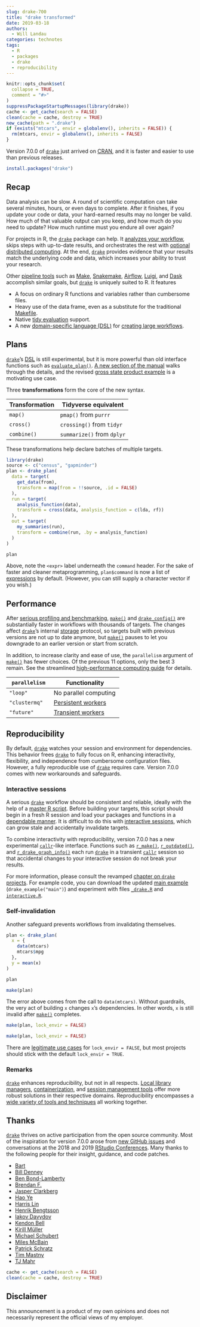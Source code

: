 ```yaml
---
slug: drake-700
title: "drake transformed"
date: 2019-03-18
authors:
  - Will Landau
categories: technotes
tags:
  - R
  - packages
  - drake
  - reproducibility
---
```


```r
knitr::opts_chunk$set(
  collapse = TRUE,
  comment = "#>"
)
suppressPackageStartupMessages(library(drake))
cache <- get_cache(search = FALSE)
clean(cache = cache, destroy = TRUE)
new_cache(path = ".drake")
if (exists("mtcars", envir = globalenv(), inherits = FALSE)) {
  rm(mtcars, envir = globalenv(), inherits = FALSE)
}
```

Version 7.0.0 of [`drake`](https://github.com/ropensci/drake) just arrived on [CRAN](http://cran.r-project.org/), and it is faster and easier to use than previous releases.

```r
install.packages("drake")
```

## Recap

Data analysis can be slow. A round of scientific computation can take several minutes, hours, or even days to complete. After it finishes, if you update your code or data, your hard-earned results may no longer be valid. How much of that valuable output can you keep, and how much do you need to update? How much runtime must you endure all over again?

For projects in R, the [`drake`](https://github.com/ropensci/drake) package can help. It [analyzes your workflow](https://ropenscilabs.github.io/drake-manual/plans.html), skips steps with up-to-date results, and orchestrates the rest with [optional distributed computing](https://ropenscilabs.github.io/drake-manual/hpc.html). At the end, [`drake`](https://github.com/ropensci/drake) provides evidence that your results match the underlying code and data, which increases your ability to trust your research.

Other [pipeline tools](https://github.com/pditommaso/awesome-pipeline) such as [Make](https://www.gnu.org/software/make), [Snakemake](https://bitbucket.org/johanneskoester/snakemake/wiki/Home), [Airflow](https://github.com/apache/airflow), [Luigi](https://github.com/spotify/luigi), and [Dask](https://github.com/dask/dask) accomplish similar goals, but [`drake`](https://github.com/ropensci/drake) is uniquely suited to R. It features

- A focus on ordinary R functions and variables rather than cumbersome files.
- Heavy use of the data frame, even as a substitute for the  traditional [Makefile](https://www.gnu.org/software/make).
- Native [tidy evaluation](https://tidyeval.tidyverse.org) support.
- A new [domain-specific language (DSL)](http://adv-r.had.co.nz/dsl.html) for [creating large workflows](https://ropenscilabs.github.io/drake-manual/plans.html#large-plans).

## Plans

[`drake`](https://github.com/ropensci/drake)'s [DSL](http://adv-r.had.co.nz/dsl.html) is still experimental, but it is more powerful than old interface functions such as [`evaluate_plan()`](https://ropensci.github.io/drake/reference/evaluate_plan.html). [A new section of the manual](https://ropenscilabs.github.io/drake-manual/plans.html#large-plans) walks through the details, and the revised [gross state product example](https://ropenscilabs.github.io/drake-manual/gsp.html) is a motivating use case.

Three **transformations** form the core of the new syntax.

| Transformation | Tidyverse equivalent        |
|----------------|-----------------------------|
| `map()`        | `pmap()` from `purrr`       |
| `cross()`      | `crossing()` from `tidyr`   |
| `combine()`    | `summarize()` from `dplyr`  |

These transformations help declare batches of multiple targets.

```r
library(drake)
source <- c("census", "gapminder")
plan <- drake_plan(
  data = target(
    get_data(from),
    transform = map(from = !!source, .id = FALSE)
  ),
  run = target(
    analysis_function(data),
    transform = cross(data, analysis_function = c(lda, rf))
  ),
  out = target(
    my_summaries(run),
    transform = combine(run, .by = analysis_function)
  )
)

plan
```

Above, note the `<expr>` label underneath the `command` header. For the sake of faster and cleaner metaprogramming, `plan$command` is now a list of [expressions](http://adv-r.had.co.nz/Expressions.html) by default. (However, you can still supply a character vector if you wish.)

## Performance

After [serious profiling and benchmarking](https://github.com/wlandau/drake-examples/tree/master/overhead), [`make()`](https://ropensci.github.io/drake/reference/make.html) and [`drake_config()`](https://ropensci.github.io/drake/reference/drake_config.html) are substantially faster in workflows with thousands of targets. The changes affect [`drake`](https://github.com/ropensci/drake)'s internal [storage](https://github.com/richfitz/storr) protocol, so targets built with previous versions are not up to date anymore, but [`make()`](https://ropensci.github.io/drake/reference/make.html) pauses to let you downgrade to an earlier version or start from scratch.

In addition, to increase clarity and ease of use, the `parallelism` argument of [`make()`](https://ropensci.github.io/drake/reference/make.html) has fewer choices. Of the previous 11 options, only the best 3 remain. See the streamlined [high-performance computing guide](https://ropenscilabs.github.io/drake-manual/hpc.html) for details.

| `parallelism` | Functionality         |
|---------------|-----------------------|
| `"loop"`      | No parallel computing |
| `"clustermq"` | [Persistent workers](https://ropenscilabs.github.io/drake-manual/hpc.html#persistent-workers)    |
| `"future"`    | [Transient workers](https://ropenscilabs.github.io/drake-manual/hpc.html#transient-workers)     |

## Reproducibility

By default, [`drake`](https://github.com/ropensci/drake) watches your session and environment for dependencies. This behavior frees [`drake`](https://github.com/ropensci/drake) to fully focus on R, enhancing interactivity, flexibility, and independence from cumbersome configuration files. However, a fully reproducible use of [`drake`](https://github.com/ropensci/drake) requires care. Version 7.0.0 comes with new workarounds and safeguards.

### Interactive sessions

A serious [`drake`](https://github.com/ropensci/drake) workflow should be consistent and reliable, ideally with the help of a [master R script](https://github.com/wlandau/drake-examples/blob/master/gsp/make.R). Before building your targets, this script should begin in a fresh R session and load your packages and functions in a [dependable manner](https://github.com/wlandau/drake-examples/blob/d9417547a05aec416afbbda913eaf2d44a552d5b/gsp/make.R#L4-L6). It is difficult to do this with [interactive sessions](https://stat.ethz.ch/R-manual/R-devel/library/base/html/interactive.html), which can grow stale and accidentally invalidate targets.

To combine interactivity with reproducibility, version 7.0.0 has a new experimental [`callr`](https://github.com/r-lib/callr)-like interface. Functions such as [`r_make()`](https://ropensci.github.io/drake/reference/r_make.html), [`r_outdated()`](https://ropensci.github.io/drake/reference/r_make.html), and [`r_drake_graph_info()`](https://ropensci.github.io/drake/reference/r_make.html) each run [`drake`](https://github.com/ropensci/drake) in a transient [`callr`](https://github.com/r-lib/callr) session so that accidental changes to your interactive session do not break your results.

For more information, please consult the revamped [chapter on `drake` projects](https://ropenscilabs.github.io/drake-manual/projects.html#safer-interactivity). For example code, you can download the updated [main example](https://github.com/wlandau/drake-examples/tree/master/main) (`drake_example("main")`) and experiment with files [`_drake.R`](https://github.com/wlandau/drake-examples/blob/master/main/_drake.R) and [`interactive.R`](https://github.com/wlandau/drake-examples/blob/master/main/interactive.R).

### Self-invalidation

Another safeguard prevents workflows from invalidating themselves.

```r
plan <- drake_plan(
  x = {
    data(mtcars)
    mtcars$mpg
  },
  y = mean(x)
)

plan

make(plan)
```

The error above comes from the call to `data(mtcars)`. Without guardrails, the very act of building `x` changes `x`'s dependencies. In other words, `x` is still invalid after [`make()`](https://ropensci.github.io/drake/reference/make.html) completes.

```r
make(plan, lock_envir = FALSE)

make(plan, lock_envir = FALSE)
```

There are [legitimate use cases](https://github.com/ropensci/drake/issues/675#issuecomment-458222414) for `lock_envir = FALSE`, but most projects should stick with the default `lock_envir = TRUE`.

### Remarks

[`drake`](https://github.com/ropensci/drake) enhances reproducibility, but not in all respects. [Local library managers](https://rstudio.github.io/packrat), [containerization](https://www.docker.com), and [session management tools](https://github.com/tidyverse/reprex) offer more robust solutions in their respective domains. Reproducibility encompasses a [wide variety of tools and techniques](https://github.com/karthik/rstudio2019) all working together.

## Thanks

[`drake`](https://github.com/ropensci/drake) thrives on active participation from the open source community. Most of the inspiration for version 7.0.0 arose from [new GitHub issues](https://github.com/ropensci/drake/issues) and conversations at the 2018 and 2019 [RStudio Conferences](https://www.rstudio.com/conference). Many thanks to the following people for their insight, guidance, and code patches.

- <a href="https://github.com/bart1">Bart</a>
- <a href="https://github.com/billdenney">Bill Denney</a>
- <a href="https://github.com/bpbond">Ben Bond-Lamberty</a>
- <a href="https://github.com/brendanf">Brendan F.</a>
- <a href="https://github.com/dapperjapper">Jasper Clarkberg</a>
- <a href="https://github.com/ha0ye">Hao Ye</a>
- <a href="https://github.com/htlin">Harris Lin</a>
- <a href="https://github.com/HenrikBengtsson">Henrik Bengtsson</a>
- <a href="https://github.com/idavydov">Iakov Davydov</a>
- <a href="https://github.com/kendonB">Kendon Bell</a>
- <a href="https://github.com/krlmlr">Kirill Müller</a>
- <a href="https://github.com/mschubert">Michael Schubert</a>
- <a href="https://github.com/MilesMcBain">Miles McBain</a>
- <a href="https://github.com/pat-s">Patrick Schratz</a>
- <a href="https://github.com/tmastny">Tim Mastny</a>
- <a href="https://github.com/tjmahr">TJ Mahr</a>

```r
cache <- get_cache(search = FALSE)
clean(cache = cache, destroy = TRUE)
```

## Disclaimer

This announcement is a product of my own opinions and does not necessarily represent the official views of my employer.
